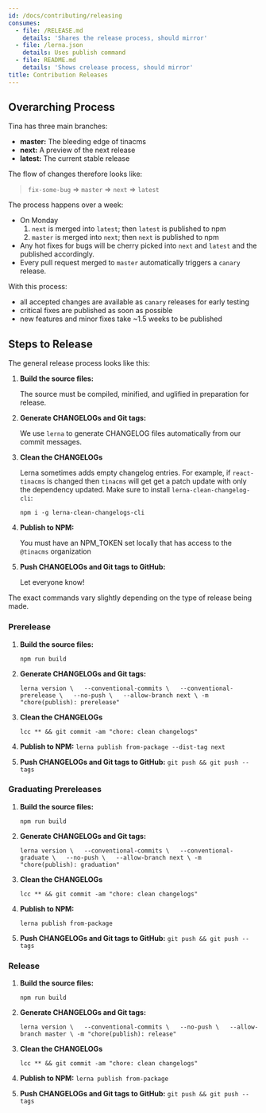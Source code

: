 ```yaml
---
id: /docs/contributing/releasing
consumes:
  - file: /RELEASE.md
    details: 'Shares the release process, should mirror'
  - file: /lerna.json
    details: Uses publish command
  - file: README.md
    details: 'Shows crelease process, should mirror'
title: Contribution Releases
---
```


<WarningCallout body="This page is out of date - check out [the TinaCMS GitHub](https://github.com/tinacms/tinacms/blob/main/CONTRIBUTING.md) for the latest contribution information" />

## Overarching Process

Tina has three main branches:

* **master:** The bleeding edge of tinacms
* **next:** A preview of the next release
* **latest:** The current stable release

The flow of changes therefore looks like:

> `fix-some-bug` => `master` => `next` => `latest`

The process happens over a week:

* On Monday
  1. `next` is merged into `latest`; then `latest` is published to npm
  2. `master` is merged into `next`; then `next` is published to npm
* Any hot fixes for bugs will be cherry picked into `next` and `latest`
  and the published accordingly.
* Every pull request merged to `master` automatically triggers a
  `canary` release.

With this process:

* all accepted changes are available as `canary` releases for early testing
* critical fixes are published as soon as possible
* new features and minor fixes take \~1.5 weeks to be published

## Steps to Release

The general release process looks like this:

1. **Build the source files:**

   The source must be compiled, minified, and uglified in preparation for release.
2. **Generate CHANGELOGs and Git tags:**

   We use `lerna` to generate CHANGELOG files automatically from our commit messages.
3. **Clean the CHANGELOGs**

   Lerna sometimes adds empty changelog entries. For example, if `react-tinacms` is changed
   then `tinacms` will get get a patch update with only the dependency updated. Make sure to install `lerna-clean-changelog-cli`:

   `npm i -g lerna-clean-changelogs-cli`
4. **Publish to NPM:**

   You must have an NPM\_TOKEN set locally that has access to the `@tinacms` organization
5. **Push CHANGELOGs and Git tags to GitHub:**

   Let everyone know!

The exact commands vary slightly depending on the type of release being made.

### Prerelease

1. **Build the source files:**

   `npm run build`
2. **Generate CHANGELOGs and Git tags:**

   `lerna version \   --conventional-commits \   --conventional-prerelease \   --no-push \   --allow-branch next \
     -m "chore(publish): prerelease"`
3. **Clean the CHANGELOGs**

   `lcc ** && git commit -am "chore: clean changelogs"`
4. **Publish to NPM:**
   `lerna publish from-package --dist-tag next`
5. **Push CHANGELOGs and Git tags to GitHub:**
   `git push && git push --tags`

### Graduating Prereleases

1. **Build the source files:**

   `npm run build`
2. **Generate CHANGELOGs and Git tags:**

   `lerna version \   --conventional-commits \   --conventional-graduate \   --no-push \   --allow-branch next \
     -m "chore(publish): graduation"`
3. **Clean the CHANGELOGs**

   `lcc ** && git commit -am "chore: clean changelogs"`
4. **Publish to NPM:**

   `lerna publish from-package`
5. **Push CHANGELOGs and Git tags to GitHub:**
   `git push && git push --tags`

### Release

1. **Build the source files:**

   `npm run build`
2. **Generate CHANGELOGs and Git tags:**

   `lerna version \   --conventional-commits \   --no-push \   --allow-branch master \
     -m "chore(publish): release"`
3. **Clean the CHANGELOGs**

   `lcc ** && git commit -am "chore: clean changelogs"`
4. **Publish to NPM:**
   `lerna publish from-package`
5. **Push CHANGELOGs and Git tags to GitHub:**
   `git push && git push --tags`
